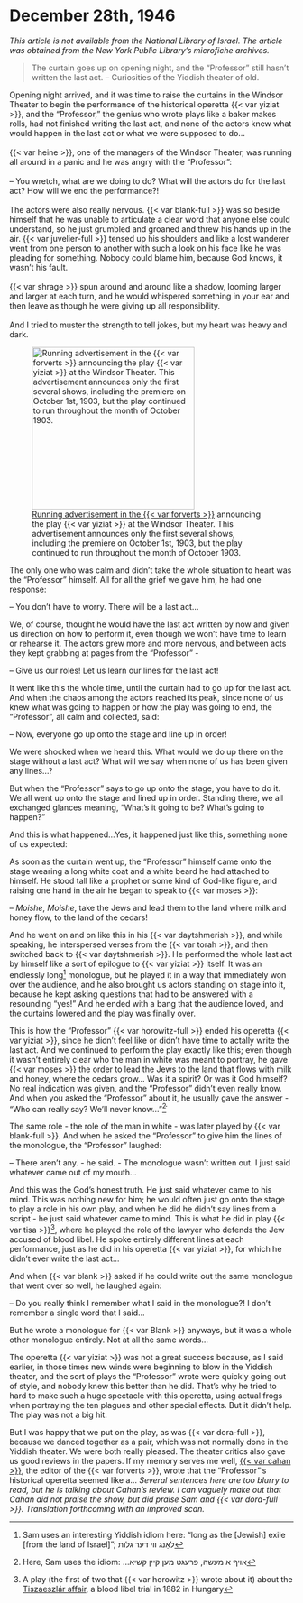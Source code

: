 # December 28th, 1946

_This article is not available from the National Library of Israel. The article was obtained from the New York Public Library's microfiche archives._


> The curtain goes up on opening night, and the "Professor" still hasn't written the last act. -- Curiosities of the Yiddish theater of old.


::: {layout-ncol="2"}

Opening night arrived, and it was time to raise the curtains in the Windsor Theater to begin the performance of the historical operetta {{< var yiziat >}}, and the "Professor," the genius who wrote plays like a baker makes rolls, had not finished writing the last act, and none of the actors knew what would happen in the last act or what we were supposed to do...<br><br>
{{< var heine >}}, one of the managers of the Windsor Theater, was running all around in a panic and he was angry with the "Professor": <br><br>
-- You wretch, what are we doing to do? What will the actors do for the last act? How will we end the performance?!<br><br>
The actors were also really nervous. {{< var blank-full >}} was so beside himself that he was unable to articulate a clear word that anyone else could understand, so he just grumbled and groaned and threw his hands up in the air. {{< var juvelier-full >}} tensed up his shoulders and like a lost wanderer went from one person to another with such a look on his face like he was pleading for something. Nobody could blame him, because God knows, it wasn't his fault.<br><br>
{{< var shrage >}} spun around and around like a shadow, looming larger and larger at each turn, and he would whispered something in your ear and then leave as though he were giving up all responsibility.<br><br>
And I tried to muster the strength to tell jokes, but my heart was heavy and dark.

![[Running advertisement in the {{< var forverts >}}](https://www.nli.org.il/en/newspapers/frw/1903/09/30/01/article/18) announcing the play {{< var yiziat >}} at the Windsor Theater. This advertisement announces only the first several shows, including the premiere on October 1st, 1903, but the play continued to run throughout the month of October 1903.](../img/newspaper_clippings/1903-09-30_forverts.png){width="3in"}

:::

The only one who was calm and didn't take the whole situation to heart was the "Professor" himself. All for all the grief we gave him, he had one response:

-- You don't have to worry. There will be a last act...

We, of course, thought he would have the last act written by now and given us direction on how to perform it, even though we won't have time to learn or rehearse it. The actors grew more and more nervous, and between acts they kept grabbing at pages from the "Professor" - 

-- Give us our roles! Let us learn our lines for the last act!

It went like this the whole time, until the curtain had to go up for the last act. And when the chaos among the actors reached its peak, since none of us knew what was going to happen or how the play was going to end, the "Professor", all calm and collected, said:

-- Now, everyone go up onto the stage and line up in order!

We were shocked when we heard this. What would we do up there on the stage without a last act? What will we say when none of us has been given any lines...?

But when the "Professor" says to go up onto the stage, you have to do it. We all went up onto the stage and lined up in order. Standing there, we all exchanged glances meaning, "What's it going to be? What's going to happen?"

And this is what happened...Yes, it happened just like this, something none of us expected:

As soon as the curtain went up, the "Professor" himself came onto the stage wearing a long white coat and a white beard he had attached to himself. He stood tall like a prophet or some kind of God-like figure, and raising one hand in the air he began to speak to {{< var moses >}}:

-- _Moishe_, _Moishe_, take the Jews and lead them to the land where milk and honey flow, to the land of the cedars!  

And he went on and on like this in his {{< var daytshmerish >}}, and while speaking, he interspersed verses from the {{< var torah >}}, and then switched back to {{< var daytshmerish >}}. He performed the whole last act by himself like a sort of epilogue to {{< var yiziat >}} itself. It was an endlessly long^[Sam uses an interesting Yiddish idiom here: "long as the [Jewish] exile [from the land of Israel]"; לאַנג ווי דער גלות] monologue, but he played it in a way that immediately won over the audience, and he also brought us actors standing on stage into it, because he kept asking questions that had to be answered with a resounding "yes!" And he ended with a bang that the audience loved, and the curtains lowered and the play was finally over. 

This is how the "Professor" {{< var horowitz-full >}} ended his operetta {{< var yiziat >}}, since he didn't feel like or didn't have time to actally write the last act. And we continued to perform the play exactly like this; even though it wasn't entirely clear who the man in white was meant to portray, he gave {{< var moses >}} the order to lead the Jews to the land that flows with milk and honey, where the cedars grow... Was it a spirit? Or was it God himself? No real indication was given, and the "Professor" didn't even really know. And when you asked the "Professor" about it, he usually gave the answer - "Who can really say? We'll never know..."^[Here, Sam uses the idiom: ...אויף א מעשה, פרעגט מען קיין קשיא]ֿֿ

The same role - the role of the man in white - was later played by {{< var blank-full >}}. And when he asked the "Professor" to give him the lines of the monologue, the "Professor" laughed:

-- There aren't any. - he said. - The monologue wasn't written out. I just said whatever came out of my mouth...

And this was the God's honest truth. He just said whatever came to his mind. This was nothing new for him; he would often just go onto the stage to play a role in his own play, and when he did he didn't say lines from a script - he just said whatever came to mind. This is what he did in play {{< var tisa >}}^[A play (the first of two that {{< var horowitz >}} wrote about it) about the [Tiszaeszlár affair](https://en.wikipedia.org/wiki/Tiszaeszlár_affair), a blood libel trial in 1882 in Hungary], where he played the role of the lawyer who defends the Jew accused of blood libel. He spoke entirely different lines at each performance, just as he did in his operetta {{< var yiziat >}}, for which he didn't ever write the last act...

And when {{< var blank >}} asked if he could write out the same monologue that went over so well, he laughed again:

-- Do you really think I remember what I said in the monologue?! I don't remember a single word that I said...

But he wrote a monologue for {{< var Blank >}} anyways, but it was a whole other monologue entirely. Not at all the same words...

The operetta {{< var yiziat >}} was not a great success because, as I said earlier, in those times new winds were beginning to blow in the Yiddish theater, and the sort of plays the "Professor" wrote were quickly going out of style, and nobody knew this better than he did. That's why he tried to hard to make such a huge spectacle with this operetta, using actual frogs when portraying the ten plagues and other special effects. But it didn't help. The play was not a big hit. 

But I was happy that we put on the play, as was {{< var dora-full >}}, because we danced together as a pair, which was not normally done in the Yiddish theater. We were both really pleased. The theater critics also gave us good reviews in the papers. If my memory serves me well, [{{< var cahan >}}](https://en.wikipedia.org/wiki/Abraham_Cahan), the editor of the {{< var forverts >}}, wrote that the "Professor"'s historical operetta seemed like a... _Several sentences here are too blurry to read, but he is talking about Cahan's review. I can vaguely make out that Cahan did not praise the show, but did praise Sam and {{< var dora-full >}}. Translation forthcoming with an improved scan._

<!-- 
...^[Still Cahan] This was also true of the dance that Sam Kestin and {{< var dora-full >}} did together as a pair. This was the finest hanger/rack that you could hang a coat on but it wasn't even part of the real story. 

... And if I remember correctly, {{< var cahan >}}...something about how Sam is going to take his place as great stay maybe, and this made him very happy. 
--> 